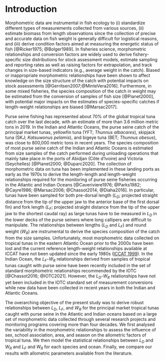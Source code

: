 
# Introduction

Morphometric data are instrumental in fish ecology to (i) standardize different types of measurements collected from various sources, (ii) estimate biomass from length observations since the collection of precise and accurate data on fish weight is generally difficult for logistical reasons, and (iii) derive condition factors aimed at measuring the energetic status of fish [@Ricker1975; @Bolger1989]. In fisheries science, morphometric relationships and conversion factors are widely used to derive fishery-specific size distributions for stock assessment models, estimate sampling and reporting rates as well as raising factors for extrapolation, and track changes in size-based indicators (e.g., average weight in the catch). Biased or inappropriate morphometric relationships have been shown to affect knowledge on the size structure of the catch with potential impacts on stock assessments [@Gerritsen2007;@MinteVera2016]. Furthermore, in some mixed fisheries, the species composition of the catch in weight may be estimated from the conversion of samples of fish size [@Pianet2000], with potential major impacts on the estimates of species-specific catches if length-weight relationships are biased [@Marsac2017].

Purse seine fishing has represented about 70% of the global tropical tuna catch over the last decade, with an estimate of more than 3.6 million metric tons in 2019. In the Indian and Atlantic Oceans, the purse seine catch of the principal market tunas, yellowfin tuna (YFT; _Thunnus albacares_), skipjack tuna (SKJ; _Katsuwonus pelamis_), and bigeye tuna (BET; _Thunnus obesus_), was close to 800,000 metric tons in recent years. The species composition of most purse seine catch of the Indian and Atlantic Oceans is estimated from size samples of the catch performed during unloading operations that mainly take place in the ports of Abidjan (Côte d'Ivoire) and Victoria (Seychelles) [@Pianet2000; @Duparc2020]. The collection of morphometric data on tuna has been implemented in these landing ports as early as the 1970s to derive the length-length and length-weight relationships required for the monitoring of purse seine fisheries occurring in the Atlantic and Indian Oceans [@Caveriviere1976; @Parks1982; @Cayre1986; @Marsac2006; @Chassot2014; @Diaha2016]. In particular, tunas have been sampled for both pre-dorsal length (_L~D~_; projected straight distance from the tip of the upper jaw to the anterior base of the first dorsal fin) and fork length (_L~F~_; projected straight distance from the tip of the upper jaw to the shortest caudal ray) as large tunas have to be measured in _L~D~_ in the lower decks of the purse seiners where long callipers are difficult to manipulate. The relationships between lengths (_L~D~_ and _L~F~_) and round weight (_W~R~_) are instrumental to derive the species composition of the catch from the size samples. Unfortunately, most morphometric data collected on tropical tunas in the eastern Atlantic Ocean prior to the 2000s have been lost and the current reference length-weight relationships available at ICCAT have not been updated since the early 1980s ([ICCAT 1999](https://www.iccat.int/Documents/SCRS/Manual/Appendices/Appendix%204%20III%20Trop.pdf)). In the Indian Ocean, the _L~F~_-_W~R~_ relationships derived from samples of tropical tunas caught with purse seine have been recently included in the set of standard morphometric relationships recommended by the IOTC [@Chassot2016; @IOTC2021]. However, the _L~D~_-_W~R~_ relationships have not yet been included in the IOTC standard set of measurement conversions while new data have been collected in recent years in both the Indian and Atlantic Oceans.

The overarching objective of the present study was to derive robust relationships between _L~D~_, _L~F~_, and _W~R~_ for the principal market tropical tunas caught with purse seine in the Atlantic and Indian oceans based on a large set of morphometric data collected through several research projects and monitoring programs covering more than four decades. We first analysed the variability in the morphometric relationships to assess the influence of sex, school association, area, and season on the allometric factors of tropical tuna. We then model the statistical relationships between _L~D~_ and _W~R~_ and _L~F~_ and _W~R~_ for each species and ocean. Finally, we compare our results with allometric parameters available from the literature.

<!-- (Fuller 1987, Carroll et al. 2006). -->
<!-- + Compare the life-history traits of tropical tunas between the Atlantic and Indian Oceans.  -->
<!-- in order to propagate it to the estimates of catch  -->
<!-- habitat represented by biogeographical provinces (Longhurst 1998) and quarters (Dueri et al.) -->
<!-- Estimates of the condition factor and allometry coefficient can be related to ecological processes and life history. High values of the allometry coefficient imply that the species gains weight fast growing in length. The value of the coefficient estimated for a species can vary between stocks and even between areas Andrade & Campos 2002 -->




